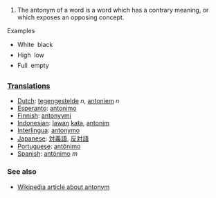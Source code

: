 #The antonym of a word is a word which has a contrary meaning, or which exposes an opposing concept. 

Examples

* White &#151; black
* High  &#151; low
* Full  &#151; empty

===[[Translation]]s===

*[[Dutch]]: [[tegengestelde]] ''n'', [[antoniem]] ''n''
*[[Esperanto]]: [[antonimo]]
*[[Finnish]]: [[antonyymi]]
*[[Indonesian]]: [[lawan]] [[kata]], [[antonim]]
*[[Interlingua]]: [[antonymo]]
*[[Japanese]]: [[対義語]], [[反対語]]
*[[Portuguese]]: [[antônimo]]
*[[Spanish]]: [[antónimo]] ''m''

=== See also ===

*[[w:antonym|Wikipedia article about antonym]]